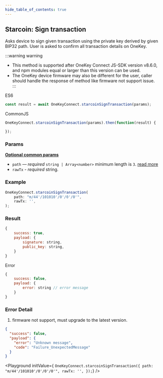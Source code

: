 ```yaml
---
hide_table_of_contents: true
---
```



## Starcoin: Sign transaction
Asks device to sign given transaction using the private key derived by given BIP32 path. User is asked to confirm all transaction
details on OneKey.

:::warning warning
- This method is supported after OneKey Connect JS-SDK version v8.6.0, and npm modules equal or larger than this version can be used.
- The OneKey device firmware may also be different for the user, caller should handle the response of method like firmware not support issue.
:::

ES6
```javascript
const result = await OneKeyConnect.starcoinSignTransaction(params);
```

CommonJS
```javascript
OneKeyConnect.starcoinSignTransaction(params).then(function(result) {

});
```

### Params

[**Optional common params**](./commonParams)

* `path` — *required* `string | Array<number>` minimum length is `3`. [read more](./path)
* `rawTx` - *required* string.

### Example

```javascript
OneKeyConnect.starcoinSignTransaction(
    path: "m/44'/101010'/0'/0'/0'",
    rawTx: '',
);
```

### Result

```javascript
{
    success: true,
    payload: {
        signature: string,
        public_key: string,
    }
}
```
Error
```javascript
{
    success: false,
    payload: {
        error: string // error message
    }
}
```

### Error Detail

1. firmware not support, must upgrade to the latest version.
```json
{
  "success": false,
  "payload": {
    "error": "Unknown message",
    "code": "Failure_UnexpectedMessage"
  }
}
```

<Playground
    initValue={
`OneKeyConnect.starcoinSignTransaction({
    path: "m/44'/101010'/0'/0'/0'",
    rawTx: '',
});`}
/>
